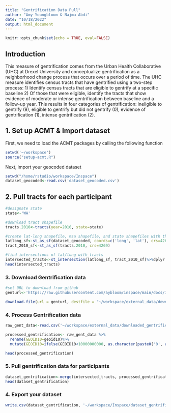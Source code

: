 ```yaml
---
title: "Gentrification Data Pull"
author: "Amy Youngbloom & Najma Abdi"
date: "10/18/2022"
output: html_document
---
```


```r
knitr::opts_chunk$set(echo = TRUE, eval=FALSE)
```

## Introduction

This measure of gentrification comes from the Urban Health Collaborative (UHC) at Drexel University and conceptualize gentrification as a neighborhood change process that occurs over a period of time. The UHC measure identifies census tracts that have gentrified using a two-step process: 1) Identify census tracts that are eligible to gentrify at a specific baseline 2) Of those that were eligible, identify the tracts that show evidence of moderate or intense gentrification between baseline and a follow-up year. This results in four categories of gentrification: ineligible to gentrify (9), eligible to gentrify but did not gentrify (0), evidence of gentrification (1), intense gentrification (2). 

## 1. Set up ACMT & Import dataset

First, we need to load the ACMT packages by calling the following function
```r
setwd('~/workspace')
source("setup-acmt.R")
```

Next, import your geocoded dataset

```r
setwd("/home/rstudio/workspace/Inspace")
dataset_geocoded<-read.csv('dataset_geocoded.csv')
```

## 2. Pull tracts for each participant

```r
#designate state
state<-'WA'

#download tract shapefile
tracts.2010<-tracts(year=2010, state=state)

#create lat-long shapefile, msa shapefile, and state shapefiles with the same projection
latlong_sf<-st_as_sf(dataset_geocoded, coords=c('long', 'lat'), crs=4269)
tract_2010_sf<-st_as_sf(tracts.2010, crs=4269)

#find intersections of lat/long with tracts
intersected_tracts<-st_intersection(latlong_sf, tract_2010_sf)%>%dplyr::select(id, GEOID10)%>%st_drop_geometry()
head(intersected_tracts)

```

### 3. Download Gentrification data

```r

#set URL to download from github
genturl<-'https://raw.githubusercontent.com/aybloom/inspace/main/docs/Inspace/raw_gentrification.csv'

download.file(url = genturl, destfile = "~/workspace/external_data/downloaded_gentrification.csv")


```

### 4. Process Gentrification data

```r
raw_gent_data<-read.csv('~/workspace/external_data/downloaded_gentrification.csv')

processed_gentrification<- raw_gent_data %>%
  rename(GEOID10=geoid10)%>%
  mutate(GEOID10=ifelse(GEOID10<10000000000, as.character(paste0('0', as.character(GEOID10), "")), as.character(GEOID10))) #convert to GEOID to character for joining data, need to add an extra 0 in front for some values

head(processed_gentrification)


```

### 5. Pull gentrification data for participants


```r

dataset_gentrification<-merge(intersected_tracts, processed_gentrification, by='GEOID10', all.x=TRUE)
head(dataset_gentrification)

```



### 4. Export your dataset

```r

write.csv(dataset_gentrification, '~/workspace/Inspace/dataset_gentrification.csv')

```
